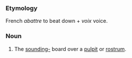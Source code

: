 ===Etymology===
French ''abattre'' to beat down + ''voix'' voice.
===Noun===
#The [[sounding-]] board over a [[pulpit]] or [[rostrum]].